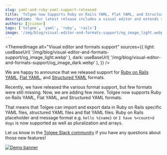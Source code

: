 ```yaml
---
slug: yaml-and-ruby-yaml-support-released
title: 'Tolgee now Supports Ruby on Rails YAML, Flat YAML, and Structured YAML Formats'
description: 'Our latest release includes a visual editor and extends support for various formats including iOS, Android, Flutter, .po and more'
authors: [jcizmar]
tags: ['tolgee', 'yaml', 'ruby', 'rails']
image: '/img/blog/visual-editor-and-formats-support/og_image_light.webp'
---
```



<ThemedImage
  alt="Visual editor and formats support"
  sources={{
    light: useBaseUrl(
      '/img/blog/visual-editor-and-formats-support/og_image_light.webp'
    ),
    dark: useBaseUrl(
      '/img/blog/visual-editor-and-formats-support/og_image_dark.webp'
    ),
  }}
/>

We are happy to announce that we released support for [Ruby on Rails YAML](/platform/formats/ruby_yaml),
[Flat YAML](/platform/formats/flat_yaml), and [Structured YAML](/platform/formats/structured_yaml) formats.

<!--truncate-->

Recently, we have released the various format support, but few formats were still missing. Now, we are adding few more.
Tolgee now supports Ruby on Rails YAML, Flat YAML, and Structured YAML formats.

That means that Tolgee can import and export data in Ruby on Rails specific YAML files, structured YAML files and flat YAML files.
Ruby on Rails placeholder and message format e.g. `hello %{name}` or `I have %<count>d dogs` is now supported
as well as pluralization and arrays.

Let us know in the [Tolgee Slack community](https://Tolg.ee/slack) if you have any questions about those new features!

[![Demo banner](/img/blog/blog-banners/banner-demo.webp)](https://calendly.com/tolgee/30min)
